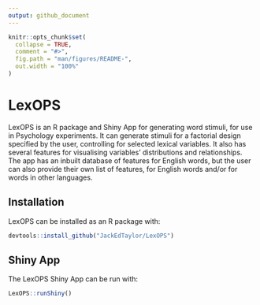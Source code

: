 ```yaml
---
output: github_document
---
```


<!-- README.md is generated from README.Rmd. Please edit that file -->

```r
knitr::opts_chunk$set(
  collapse = TRUE,
  comment = "#>",
  fig.path = "man/figures/README-",
  out.width = "100%"
)
```
# LexOPS

<!-- badges: start -->
<!-- badges: end -->

LexOPS is an R package and Shiny App for generating word stimuli, for use in Psychology experiments. It can generate stimuli for a factorial design specified by the user, controlling for selected lexical variables. It also has several features for visualising variables' distributions and relationships. The app has an inbuilt database of features for English words, but the user can also provide their own list of features, for English words and/or for words in other languages.

## Installation

LexOPS can be installed as an R package with:

```r
devtools::install_github("JackEdTaylor/LexOPS")
```

## Shiny App

The LexOPS Shiny App can be run with:

```r
LexOPS::runShiny()
```
